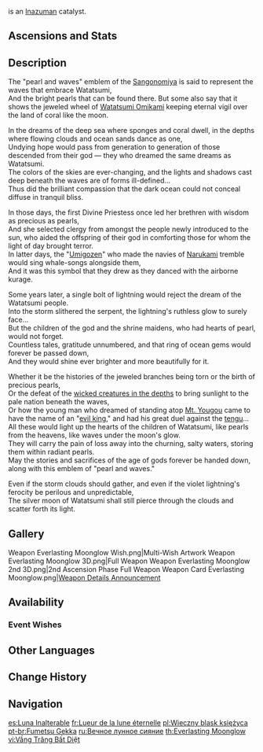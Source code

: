 {{Weapon Infobox
|id             = 14506
|image          = <gallery>
Weapon Everlasting Moonglow.png|Base
Weapon Everlasting Moonglow 2nd.png|2nd Ascension
</gallery>
|type           = Catalyst
|releaseDate    = 2021-09-21
|quality        = 5
|base_atk       = 46
|2nd_stat_type  = HP
|2nd_stat       = 10.8%
|series         = <!-- Not part of Inazuma series; Kagura's Verity is. -->
|obtain         = Weapon Event Wishes
|passive        = Byakuya Kougetsu
|effect         = [[Healing Bonus]] increased by (var1)%, Normal Attack DMG is increased by (var2)% of the Max HP of the character equipping this weapon. For 12s after using an [[Elemental Burst]], Normal Attacks that hit opponents will restore 0.6 Energy. Energy can be restored this way once every 0.1s.
|eff_rank1_var1 = 10
|eff_rank2_var1 = 12.5
|eff_rank3_var1 = 15
|eff_rank4_var1 = 17.5
|eff_rank5_var1 = 20
|eff_rank1_var2 = 1
|eff_rank2_var2 = 1.5
|eff_rank3_var2 = 2.0
|eff_rank4_var2 = 2.5
|eff_rank5_var2 = 3.0
|eff_att1       = Healing Bonus
|eff_att2       = Normal Attack Additive Base DMG Bonus
|eff_att3       = Additive Base DMG Bonus
|eff_att4       = Energy Generation
}}
{{Description|A string of lovely jasper from the deep sea. It shines with a pure radiance like that of the moon, and just as ever-distant.}}
{{Lang|'''Everlasting Moonglow'''|ja=不滅の月華|ja_rm=Fumetsu no Gekka}} is an [[Inazuma]]n catalyst.

==Ascensions and Stats==
{{Weapon Ascensions and Stats
|ascendMat1 = Coral Branch of a Distant Sea
|ascendMat2 = Jeweled Branch of a Distant Sea
|ascendMat3 = Jade Branch of a Distant Sea
|ascendMat4 = Golden Branch of a Distant Sea
|bossMat1   = Dismal Prism
|bossMat2   = Crystal Prism
|bossMat3   = Polarizing Prism
|commonMat1 = Spectral Husk
|commonMat2 = Spectral Heart
|commonMat3 = Spectral Nucleus
}}

==Description==
The "pearl and waves" emblem of the [[Sangonomiya Clan|Sangonomiya]] is said to represent the waves that embrace Watatsumi,<br />
And the bright pearls that can be found there. But some also say that it shows the jeweled wheel of [[Orobashi|Watatsumi Omikami]] keeping eternal vigil over the land of coral like the moon.

In the dreams of the deep sea where sponges and coral dwell, in the depths where flowing clouds and ocean sands dance as one,<br />
Undying hope would pass from generation to generation of those descended from their god &mdash; they who dreamed the same dreams as Watatsumi.<br />
The colors of the skies are ever-changing, and the lights and shadows cast deep beneath the waves are of forms ill-defined...<br />
Thus did the brilliant compassion that the dark ocean could not conceal diffuse in tranquil bliss.

In those days, the first Divine Priestess once led her brethren with wisdom as precious as pearls,<br />
And she selected clergy from amongst the people newly introduced to the sun, who aided the offspring of their god in comforting those for whom the light of day brought terror.<br />
In latter days, the "[[Umigozen]]" who made the navies of [[Narukami Island|Narukami]] tremble would sing whale-songs alongside them,<br />
And it was this symbol that they drew as they danced with the airborne kurage.

Some years later, a single bolt of lightning would reject the dream of the Watatsumi people.<br />
Into the storm slithered the serpent, the lightning's ruthless glow to surely face...<br />
But the children of the god and the shrine maidens, who had hearts of pearl, would not forget.<br />
Countless tales, gratitude unnumbered, and that ring of ocean gems would forever be passed down,<br />
And they would shine ever brighter and more beautifully for it.

Whether it be the histories of the jeweled branches being torn or the birth of precious pearls,<br />
Or the defeat of the [[Dragonheir of the Depths|wicked creatures in the depths]] to bring sunlight to the pale nation beneath the waves,<br />
Or how the young man who dreamed of standing atop [[Mt. Yougou]] came to have the name of an "[[Akuou|evil king]]," and had his great duel against the [[tengu]]...<br />
All these would light up the hearts of the children of Watatsumi, like pearls from the heavens, like waves under the moon's glow.<br />
They will carry the pain of loss away into the churning, salty waters, storing them within radiant pearls.<br />
May the stories and sacrifices of the age of gods forever be handed down, along with this emblem of "pearl and waves."

Even if the storm clouds should gather, and even if the violet lightning's ferocity be perilous and unpredictable,<br />
The silver moon of Watatsumi shall still pierce through the clouds and scatter forth its light.

==Gallery==
<gallery>
Weapon Everlasting Moonglow Wish.png|Multi-Wish Artwork
Weapon Everlasting Moonglow 3D.png|Full Weapon
Weapon Everlasting Moonglow 2nd 3D.png|2nd Ascension Phase Full Weapon
Weapon Card Everlasting Moonglow.png|[https://twitter.com/GenshinImpact/status/1439439103968247809 Weapon Details Announcement]
</gallery>

==Availability==
===Event Wishes===
{{Featured}}

==Other Languages==
{{Flex|
===Weapon===
{{Other Languages
|en      = Everlasting Moonglow
|zhs     = 不灭月华
|zhs_rm  = Bùmiè Yuèhuá
|zht     = 不滅月華
|zht_rm  = Bùmiè Yuèhuá
|zh_tl   = Undying Moonshine
|ja      = 不滅の月華
|ja_rm   = Fumetsu no Gekka
|ja_tl   = Undying Moonshine
|ko      = 불멸의 달빛
|ko_rm   = Bulmyeol-ui Dalbit
|ko_tl   = Everlasting Moonlight
|es      = Luna Inalterable
|es_tl   = Unalterable Moon
|fr      = Lueur de la lune éternelle
|fr_tl   = Glow of the Everlasting Moon
|ru      = Вечное лунное сияние
|ru_tl   = Everlasting Moonshine
|th      = Everlasting Moonglow
|vi      = Vầng Trăng Bất Diệt
|vi_tl   = Undying Moonlight
|de      = Ewiger Mondschein
|de_tl   = Everlasting Moonglow
|id      = Everlasting Moonglow
|pt      = Fumetsu Gekka
|pt_tl   = 
|tr      = Ebedi Mehtap
|tr_tl   = 
|it      = Luna perenne
|it_tl   = Everlasting Moon
}}
|
===Passive===
{{Other Languages
|en      = Byakuya Kougetsu
|zhs     = 白夜皓月
|zhs_rm  = Báiyè Hàoyuè
|zht     = 白夜皓月
|zht_rm  = Báiyè Hàoyuè
|zh_tl   = 
|ja      = 白夜皓月
|ja_rm   = Byakuya Kougetsu
|ja_tl   = Bright Moon of White Night
|ko      = 백야의 밝은 달
|ko_rm   = Baegya-ui Balgeun Dal
|ko_tl   = Bright Moon of the White Night
|es      = Noche de luna
|es_tl   = Moon Night
|fr      = Byakuya Kougetsu
|ru      = Бякуя когэцу

|th      = Byakuya Kougetsu
|vi      = Ánh Trăng Đêm Trắng
|vi_tl   = 
|de      = Byakuya Kougetsu
|id      = Byakuya Kougetsu
|pt      = Byakuya Kougetsu
|tr      = Byakuya Kougetsu
|it      = Notte di luna
|it_tl   = 
}}
}}

==Change History==
{{Change History|2.1}}

==Navigation==
<!--{{Weapons by Series Navbox|series=}}-->
{{Weapon Navbox|type=Catalysts}}

[[es:Luna Inalterable]]
[[fr:Lueur de la lune éternelle]]
[[pl:Wieczny blask księżyca]]
[[pt-br:Fumetsu Gekka]]
[[ru:Вечное лунное сияние]]
[[th:Everlasting Moonglow]]
[[vi:Vầng Trăng Bất Diệt]]